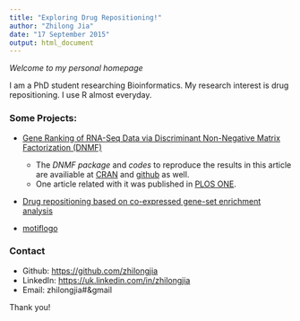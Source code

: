 ```yaml
---
title: "Exploring Drug Repositioning!"
author: "Zhilong Jia"
date: "17 September 2015"
output: html_document
---
```


_Welcome to my personal homepage_

I am a PhD student researching Bioinformatics. My research interest is drug repositioning. I use R almost everyday.

### Some Projects:

*  [Gene Ranking of RNA-Seq Data via Discriminant Non-Negative Matrix Factorization (DNMF)](http://journals.plos.org/plosone/article?id=10.1371/journal.pone.0137782)
    + The *DNMF package* and *codes* to reproduce the results in this article are availiable at [CRAN](https://cran.r-project.org/web/packages/DNMF/index.html) and [github]((https://github.com/zhilongjia/geneRanking)) as well.
    + One article related with it was published in [PLOS ONE](http://journals.plos.org/plosone/article?id=10.1371/journal.pone.0137782).

* [Drug repositioning based on co-expressed gene-set enrichment analysis](https://github.com/zhilongjia/cogena)

* [motiflogo](https://github.com/zhilongjia/motiflogo)

### Contact
* Github: <https://github.com/zhilongjia> 
* LinkedIn: <https://uk.linkedin.com/in/zhilongjia>
* Email: zhilongjia#&gmail

Thank you!


